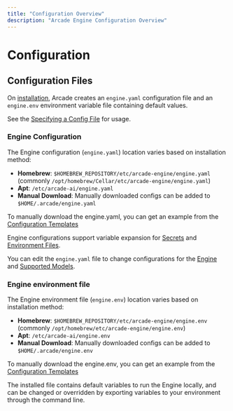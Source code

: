 ```yaml
---
title: "Configuration Overview"
description: "Arcade Engine Configuration Overview"
---
```



# Configuration

## Configuration Files
On [installation](/home/install/local), Arcade creates an `engine.yaml` configuration file and an `engine.env` environment variable file containing default values.

See the [Specifying a Config File](/home/configure/engine#specify-a-config-file) for usage.

### Engine Configuration

The Engine configuration (`engine.yaml`) location varies based on installation method:
- **Homebrew**: `$HOMEBREW_REPOSITORY/etc/arcade-engine/engine.yaml` (commonly `/opt/homebrew/Cellar/etc/arcade-engine/engine.yaml`)
- **Apt**: `/etc/arcade-ai/engine.yaml`
- **Manual Download**: Manually downloaded configs can be added to `$HOME/.arcade/engine.yaml`

<Note>To manually download the engine.yaml, you can get an example from the [Configuration Templates](/home/configure/templates#engineyaml)</Note>

Engine configurations support variable expansion for [Secrets](/home/configure/engine#secrets) and [Environment Files](/home/configure/engine#dotenv-files).

You can edit the `engine.yaml` file to change configurations for the [Engine](/home/configure/engine) and [Supported Models](/home/configure/models).

### Engine environment file

The Engine environment file (`engine.env`) location varies based on installation method:
- **Homebrew**: `$HOMEBREW_REPOSITORY/etc/arcade-engine/engine.env` (commonly `/opt/homebrew/etc/arcade-engine/engine.env`)
- **Apt**: `/etc/arcade-ai/engine.env`
- **Manual Download**: Manually downloaded configs can be added to `$HOME/.arcade/engine.env`

<Note>To manually download the engine.env, you can get an example from the [Configuration Templates](/home/configure/templates#engineenv)</Note>


The installed file contains default variables to run the Engine locally, and can be changed or
overridden by exporting variables to your environment through the command line.




